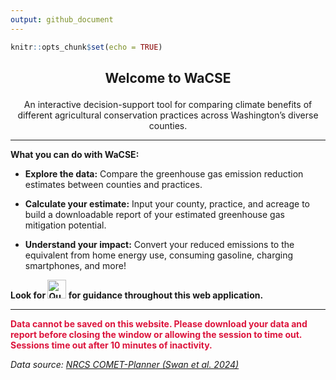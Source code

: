 ```yaml
---
output: github_document
---
```


```r
knitr::opts_chunk$set(echo = TRUE)
```

<center><h2> 

Welcome to WaCSE 

</center></h2>

<center>

An interactive decision-support tool for comparing climate benefits of different agricultural conservation practices across Washington's diverse counties.

</center>

<hr>

**What you can do with WaCSE:**

- **Explore the data:** Compare the greenhouse gas emission reduction estimates between counties and practices.

- **Calculate your estimate:** Input your county, practice, and acreage to build a downloadable report of your estimated greenhouse gas mitigation potential.

- **Understand your impact:** Convert your reduced emissions to the equivalent from home energy use, consuming gasoline, charging smartphones, and more!

**Look for ![Question mark icon](img/question.png){height=30} for guidance throughout this web application.** 

---

<span style="color: crimson;"><b>Data cannot be saved on this website. Please download your data and report before closing the window or allowing the session to time out. Sessions time out after 10 minutes of inactivity.</b></span>

*Data source: <a href="http://comet-planner.com/" target="_blank">NRCS COMET-Planner (Swan et al. 2024) </a>*

